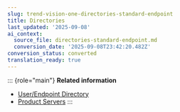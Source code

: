 ```yaml
---
slug: trend-vision-one-directories-standard-endpoint
title: Directories
last_updated: '2025-09-08'
ai_context:
  source_file: directories-standard-endpoint.md
  conversion_date: '2025-09-08T23:42:20.482Z'
conversion_status: converted
translation_ready: true
---
```


::: {role="main"}
**Related information**

- [User/Endpoint Directory](user-endpoint-directory-apex.mdx)
- [Product Servers](product-servers.md "Locate and access the service consoles managed by your Standard Endpoint Protection Manager.")
:::
